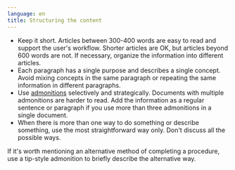 ```yaml
---
language: en
title: Structuring the content
---
```


- Keep it short. Articles between 300-400 words are easy to read and support the user's workflow. Shorter articles are OK, but articles beyond 600 words are not. If necessary, organize the information into different articles.
- Each paragraph has a single purpose and describes a single concept. Avoid mixing concepts in the same paragraph or repeating the same information in different paragraphs.
- Use [admonitions](../formatting.mdx) selectively and strategically. Documents with multiple admonitions are harder to read. Add the information as a regular sentence or paragraph if you use more than three admonitions in a single document.
- When there is more than one way to do something or describe something, use the most straightforward way only. Don't discuss all the possible ways.

<Admonition type="tip">
    If it's worth mentioning an alternative method of completing a procedure, use a tip-style admonition to briefly describe the alternative way.
</Admonition>